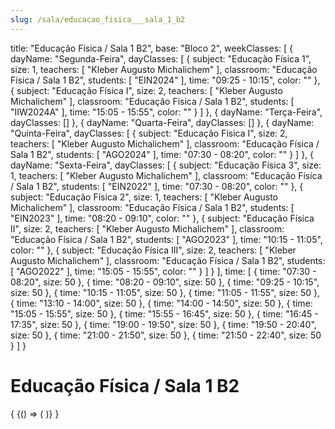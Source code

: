 ```yaml
---
slug: /sala/educacao_fisica___sala_1_b2
---
```

  title: "Educação Física / Sala 1 B2",
  base: "Bloco 2",
  weekClasses: [
    {
      dayName: "Segunda-Feira",
      dayClasses: [
        {
          subject: "Educação Física 1",
          size: 1,
          teachers: [
            "Kleber Augusto Michalichem"
          ],
          classroom: "Educação Física / Sala 1 B2",
          students: [
            "EIN2024"
          ],
          time: "09:25 - 10:15",
          color: ""
        },
        {
          subject: "Educação Física I",
          size: 2,
          teachers: [
            "Kleber Augusto Michalichem"
          ],
          classroom: "Educação Física / Sala 1 B2",
          students: [
            "IIW2024A"
          ],
          time: "15:05 - 15:55",
          color: ""
        }
      ]
    },
    {
      dayName: "Terça-Feira",
      dayClasses: []
    },
    {
      dayName: "Quarta-Feira",
      dayClasses: []
    },
    {
      dayName: "Quinta-Feira",
      dayClasses: [
        {
          subject: "Educação Física I",
          size: 2,
          teachers: [
            "Kleber Augusto Michalichem"
          ],
          classroom: "Educação Física / Sala 1 B2",
          students: [
            "AGO2024"
          ],
          time: "07:30 - 08:20",
          color: ""
        }
      ]
    },
    {
      dayName: "Sexta-Feira",
      dayClasses: [
        {
          subject: "Educação Física 3",
          size: 1,
          teachers: [
            "Kleber Augusto Michalichem"
          ],
          classroom: "Educação Física / Sala 1 B2",
          students: [
            "EIN2022"
          ],
          time: "07:30 - 08:20",
          color: ""
        },
        {
          subject: "Educação Física 2",
          size: 1,
          teachers: [
            "Kleber Augusto Michalichem"
          ],
          classroom: "Educação Física / Sala 1 B2",
          students: [
            "EIN2023"
          ],
          time: "08:20 - 09:10",
          color: ""
        },
        {
          subject: "Educação Física II",
          size: 2,
          teachers: [
            "Kleber Augusto Michalichem"
          ],
          classroom: "Educação Física / Sala 1 B2",
          students: [
            "AGO2023"
          ],
          time: "10:15 - 11:05",
          color: ""
        },
        {
          subject: "Educação Física III",
          size: 2,
          teachers: [
            "Kleber Augusto Michalichem"
          ],
          classroom: "Educação Física / Sala 1 B2",
          students: [
            "AGO2022"
          ],
          time: "15:05 - 15:55",
          color: ""
        }
      ]
    }
  ],
  time: [
    {
      time: "07:30 - 08:20",
      size: 50
    },
    {
      time: "08:20 - 09:10",
      size: 50
    },
    {
      time: "09:25 - 10:15",
      size: 50
    },
    {
      time: "10:15 - 11:05",
      size: 50
    },
    {
      time: "11:05 - 11:55",
      size: 50
    },
    {
      time: "13:10 - 14:00",
      size: 50
    },
    {
      time: "14:00 - 14:50",
      size: 50
    },
    {
      time: "15:05 - 15:55",
      size: 50
    },
    {
      time: "15:55 - 16:45",
      size: 50
    },
    {
      time: "16:45 - 17:35",
      size: 50
    },
    {
      time: "19:00 - 19:50",
      size: 50
    },
    {
      time: "19:50 - 20:40",
      size: 50
    },
    {
      time: "21:00 - 21:50",
      size: 50
    },
    {
      time: "21:50 - 22:40",
      size: 50
    }
  ]
}

# Educação Física / Sala 1 B2

<div>
  {
    <BrowserOnly>
      {() => (
        <Grid
          title={data.title}
          weekClasses={data.weekClasses}
          time={data.time}
        />
      )}
    </BrowserOnly>
  }
</div>

